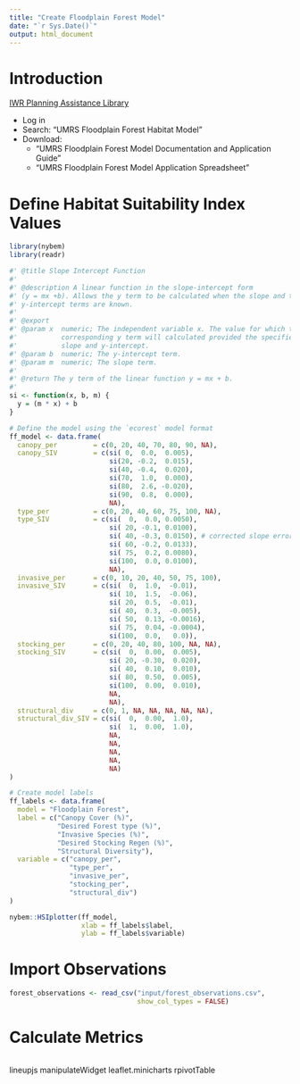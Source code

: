 ```yaml
---
title: "Create Floodplain Forest Model"
date: "`r Sys.Date()`"
output: html_document
---
```


# Introduction

[IWR Planning Assistance Library](https://ecolibrary.planusace.us/)

  -  Log in
  -  Search: "UMRS Floodplain Forest Habitat Model"
  -  Download: 
      -  "UMRS Floodplain Forest Model Documentation and Application Guide"
      -  "UMRS Floodplain Forest Model Application Spreadsheet"

# Define Habitat Suitability Index Values
```r
library(nybem)
library(readr)
```

```r
#' @title Slope Intercept Function
#'
#' @description A linear function in the slope-intercept form 
#' (y = mx +b). Allows the y term to be calculated when the slope and the 
#' y-intercept terms are known. 
#'
#' @export
#' @param x  numeric; The independent variable x. The value for which the 
#'           corresponding y term will calculated provided the specified 
#'           slope and y-intercept.
#' @param b  numeric; The y-intercept term. 
#' @param m  numeric; The slope term. 
#' 
#' @return The y term of the linear function y = mx + b.
#'
si <- function(x, b, m) {
  y = (m * x) + b
}
```

```r
# Define the model using the `ecorest` model format
ff_model <- data.frame(
  canopy_per         = c(0, 20, 40, 70, 80, 90, NA),
  canopy_SIV         = c(si( 0,  0.0,  0.005),
                         si(20, -0.2,  0.015),
                         si(40, -0.4,  0.020),
                         si(70,  1.0,  0.000),
                         si(80,  2.6, -0.020),
                         si(90,  0.8,  0.000),
                         NA),
  type_per           = c(0, 20, 40, 60, 75, 100, NA),
  type_SIV           = c(si(  0,  0.0, 0.0050),
                         si( 20, -0.1, 0.0100),
                         si( 40, -0.3, 0.0150), # corrected slope error
                         si( 60, -0.2, 0.0133),
                         si( 75,  0.2, 0.0080),
                         si(100,  0.0, 0.0100),
                         NA),
  invasive_per       = c(0, 10, 20, 40, 50, 75, 100),
  invasive_SIV       = c(si(  0,  1.0,  -0.01),
                         si( 10,  1.5,  -0.06),
                         si( 20,  0.5,  -0.01),
                         si( 40,  0.3,  -0.005),
                         si( 50,  0.13, -0.0016),
                         si( 75,  0.04, -0.0004),
                         si(100,  0.0,   0.0)),
  stocking_per       = c(0, 20, 40, 80, 100, NA, NA),
  stocking_SIV       = c(si(  0,  0.00,  0.005),
                         si( 20, -0.30,  0.020),
                         si( 40,  0.10,  0.010),
                         si( 80,  0.50,  0.005),
                         si(100,  0.00,  0.010),
                         NA,
                         NA),
  structural_div     = c(0, 1, NA, NA, NA, NA, NA),
  structural_div_SIV = c(si(  0,  0.00,  1.0),
                         si(  1,  0.00,  1.0),
                         NA,
                         NA,
                         NA,
                         NA,
                         NA)
)

# Create model labels
ff_labels <- data.frame(
  model = "Floodplain Forest",
  label = c("Canopy Cover (%)", 
            "Desired Forest type (%)", 
            "Invasive Species (%)", 
            "Desired Stocking Regen (%)",
            "Structural Diversity"),
  variable = c("canopy_per", 
               "type_per", 
               "invasive_per", 
               "stocking_per",
               "structural_div")
)
```

```r
nybem::HSIplotter(ff_model,
                  xlab = ff_labels$label,
                  ylab = ff_labels$variable)
```

# Import Observations
```r
forest_observations <- read_csv("input/forest_observations.csv",
                                show_col_types = FALSE)
```

# Calculate Metrics
```r

```


lineupjs
manipulateWidget
leaflet.minicharts
rpivotTable
